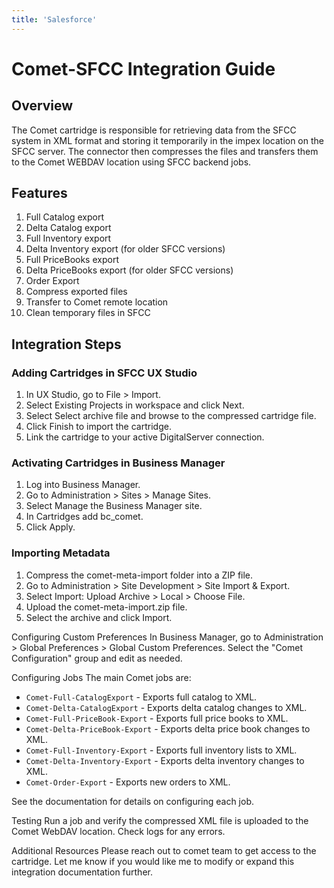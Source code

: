 ```yaml
---
title: 'Salesforce'
---
```

# Comet-SFCC Integration Guide

## Overview
The Comet cartridge is responsible for retrieving data from the SFCC system in XML format and storing it temporarily in the impex location on the SFCC server. The connector then compresses the files and transfers them to the Comet WEBDAV location using SFCC backend jobs.

## Features
  1. Full Catalog export
  2. Delta Catalog export
  3. Full Inventory export
  4. Delta Inventory export (for older SFCC versions)
  5. Full PriceBooks export
  6. Delta PriceBooks export (for older SFCC versions)
  7. Order Export
  8. Compress exported files
  9. Transfer to Comet remote location
  10. Clean temporary files in SFCC

## Integration Steps

### Adding Cartridges in SFCC UX Studio
  1. In UX Studio, go to File > Import.
  2. Select Existing Projects in workspace and click Next.
  3. Select Select archive file and browse to the compressed cartridge file.
  4. Click Finish to import the cartridge.
  5. Link the cartridge to your active DigitalServer connection.

### Activating Cartridges in Business Manager
  1. Log into Business Manager.
  2. Go to Administration > Sites > Manage Sites.
  3. Select Manage the Business Manager site.
  4. In Cartridges add bc_comet.
  5. Click Apply.

### Importing Metadata
  1. Compress the comet-meta-import folder into a ZIP file.
  2. Go to Administration > Site Development > Site Import & Export.
  3. Select Import: Upload Archive > Local > Choose File.
  4. Upload the comet-meta-import.zip file.
  5. Select the archive and click Import.

Configuring Custom Preferences
In Business Manager, go to Administration > Global Preferences > Global Custom Preferences. Select the "Comet Configuration" group and edit as needed.

Configuring Jobs
The main Comet jobs are:

- `Comet-Full-CatalogExport` - Exports full catalog to XML.
- `Comet-Delta-CatalogExport` - Exports delta catalog changes to XML.
- `Comet-Full-PriceBook-Export` - Exports full price books to XML.
- `Comet-Delta-PriceBook-Export` - Exports delta price book changes to XML.
- `Comet-Full-Inventory-Export` - Exports full inventory lists to XML.
- `Comet-Delta-Inventory-Export` - Exports delta inventory changes to XML.
- `Comet-Order-Export` - Exports new orders to XML.

See the documentation for details on configuring each job.

Testing
Run a job and verify the compressed XML file is uploaded to the Comet WebDAV location. Check logs for any errors.

Additional Resources
Please reach out to comet team to get access to the cartridge.
Let me know if you would like me to modify or expand this integration documentation further.
